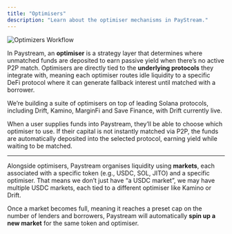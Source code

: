 ```yaml
---
title: "Optimisers"
description: "Learn about the optimiser mechanisms in PayStream."
---
```


![Optimizers Workflow](./images/optimizers-workflow.png)


In Paystream, an **optimiser** is a strategy layer that determines where unmatched funds are deposited to earn passive yield when there’s no active P2P match. Optimisers are directly tied to the **underlying protocols** they integrate with, meaning each optimiser routes idle liquidity to a specific DeFi protocol where it can generate fallback interest until matched with a borrower.

We’re building a suite of optimisers on top of leading Solana protocols, including Drift, Kamino, MarginFi and Save Finance, with Drift currently live.

When a user supplies funds into Paystream, they’ll be able to choose which optimiser to use. If their capital is not instantly matched via P2P, the funds are automatically deposited into the selected protocol, earning yield while waiting to be matched.

---

Alongside optimisers, Paystream organises liquidity using **markets**, each associated with a specific token (e.g., USDC, SOL, JITO) and a specific optimiser. That means we don’t just have “a USDC market”, we may have multiple USDC markets, each tied to a different optimiser like Kamino or Drift.

Once a market becomes full, meaning it reaches a preset cap on the number of lenders and borrowers, Paystream will automatically **spin up a new market** for the same token and optimiser.  